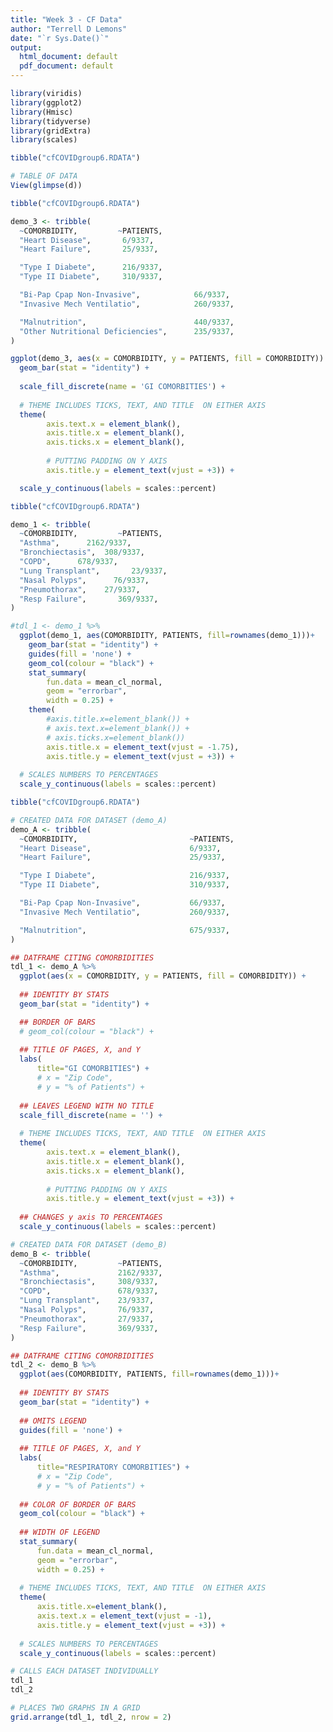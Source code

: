 ```yaml
---
title: "Week 3 - CF Data"
author: "Terrell D Lemons"
date: "`r Sys.Date()`"
output:
  html_document: default
  pdf_document: default
---
```



```r

library(viridis)
library(ggplot2)
library(Hmisc)
library(tidyverse)
library(gridExtra)
library(scales)

tibble("cfCOVIDgroup6.RDATA")

# TABLE OF DATA
View(glimpse(d))
```

```r

tibble("cfCOVIDgroup6.RDATA")

demo_3 <- tribble(
  ~COMORBIDITY,         ~PATIENTS,
  "Heart Disease",       6/9337,
  "Heart Failure",       25/9337,

  "Type I Diabete",      216/9337,
  "Type II Diabete",     310/9337,

  "Bi-Pap Cpap Non-Invasive",            66/9337,
  "Invasive Mech Ventilatio",            260/9337,

  "Malnutrition",                        440/9337,
  "Other Nutritional Deficiencies",      235/9337,
)

ggplot(demo_3, aes(x = COMORBIDITY, y = PATIENTS, fill = COMORBIDITY)) +
  geom_bar(stat = "identity") +
  
  scale_fill_discrete(name = 'GI COMORBITIES') +
  
  # THEME INCLUDES TICKS, TEXT, AND TITLE  ON EITHER AXIS
  theme(
        axis.text.x = element_blank(),
        axis.title.x = element_blank(),
        axis.ticks.x = element_blank(),
        
        # PUTTING PADDING ON Y AXIS
        axis.title.y = element_text(vjust = +3)) +

  scale_y_continuous(labels = scales::percent)
```


```r

tibble("cfCOVIDgroup6.RDATA")

demo_1 <- tribble(
  ~COMORBIDITY,         ~PATIENTS,
  "Asthma",      2162/9337,
  "Bronchiectasis",  308/9337,
  "COPD",      678/9337,
  "Lung Transplant",       23/9337,
  "Nasal Polyps",      76/9337,
  "Pneumothorax",    27/9337,
  "Resp Failure",       369/9337,
)

#tdl_1 <- demo_1 %>%
  ggplot(demo_1, aes(COMORBIDITY, PATIENTS, fill=rownames(demo_1)))+
    geom_bar(stat = "identity") + 
    guides(fill = 'none') +
    geom_col(colour = "black") + 
    stat_summary(
        fun.data = mean_cl_normal, 
        geom = "errorbar", 
        width = 0.25) +
    theme(
        #axis.title.x=element_blank()) +
        # axis.text.x=element_blank()) +
        # axis.ticks.x=element_blank()) 
        axis.title.x = element_text(vjust = -1.75),
        axis.title.y = element_text(vjust = +3)) +
  
  # SCALES NUMBERS TO PERCENTAGES
  scale_y_continuous(labels = scales::percent)
```


```r
tibble("cfCOVIDgroup6.RDATA")

# CREATED DATA FOR DATASET (demo_A)
demo_A <- tribble(
  ~COMORBIDITY,                         ~PATIENTS,
  "Heart Disease",                      6/9337,
  "Heart Failure",                      25/9337,

  "Type I Diabete",                     216/9337,
  "Type II Diabete",                    310/9337,

  "Bi-Pap Cpap Non-Invasive",           66/9337,
  "Invasive Mech Ventilatio",           260/9337,

  "Malnutrition",                       675/9337,
)

## DATFRAME CITING COMORBIDITIES
tdl_1 <- demo_A %>%
  ggplot(aes(x = COMORBIDITY, y = PATIENTS, fill = COMORBIDITY)) +
  
  ## IDENTITY BY STATS
  geom_bar(stat = "identity") +

  ## BORDER OF BARS
  # geom_col(colour = "black") + 
  
  ## TITLE OF PAGES, X, and Y
  labs(
      title="GI COMORBITIES") +
      # x = "Zip Code", 
      # y = "% of Patients") +
  
  ## LEAVES LEGEND WITH NO TITLE
  scale_fill_discrete(name = '') +
  
  # THEME INCLUDES TICKS, TEXT, AND TITLE  ON EITHER AXIS
  theme(
        axis.text.x = element_blank(),
        axis.title.x = element_blank(),
        axis.ticks.x = element_blank(),
        
        # PUTTING PADDING ON Y AXIS
        axis.title.y = element_text(vjust = +3)) +
  
  ## CHANGES y axis TO PERCENTAGES
  scale_y_continuous(labels = scales::percent)

# CREATED DATA FOR DATASET (demo_B)
demo_B <- tribble(
  ~COMORBIDITY,         ~PATIENTS,
  "Asthma",             2162/9337,
  "Bronchiectasis",     308/9337,
  "COPD",               678/9337,
  "Lung Transplant",    23/9337,
  "Nasal Polyps",       76/9337,
  "Pneumothorax",       27/9337,
  "Resp Failure",       369/9337,
)

## DATFRAME CITING COMORBIDITIES
tdl_2 <- demo_B %>%
  ggplot(aes(COMORBIDITY, PATIENTS, fill=rownames(demo_1)))+
    
  ## IDENTITY BY STATS
  geom_bar(stat = "identity") + 
  
  ## OMITS LEGEND
  guides(fill = 'none') +
  
  ## TITLE OF PAGES, X, and Y
  labs(
      title="RESPIRATORY COMORBITIES") +
      # x = "Zip Code", 
      # y = "% of Patients") +
  
  ## COLOR OF BORDER OF BARS
  geom_col(colour = "black") + 
  
  ## WIDTH OF LEGEND
  stat_summary(
      fun.data = mean_cl_normal, 
      geom = "errorbar", 
      width = 0.25) +
  
  # THEME INCLUDES TICKS, TEXT, AND TITLE  ON EITHER AXIS
  theme(
      axis.title.x=element_blank(),
      axis.text.x = element_text(vjust = -1),
      axis.title.y = element_text(vjust = +3)) +
  
  # SCALES NUMBERS TO PERCENTAGES
  scale_y_continuous(labels = scales::percent)

# CALLS EACH DATASET INDIVIDUALLY
tdl_1
tdl_2

# PLACES TWO GRAPHS IN A GRID
grid.arrange(tdl_1, tdl_2, nrow = 2)
```

